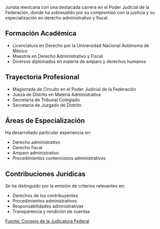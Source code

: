 Jurista mexicana con una destacada carrera en el Poder Judicial de la Federación, donde ha sobresalido por su compromiso con la justicia y su especialización en derecho administrativo y fiscal.

## Formación Académica

- Licenciatura en Derecho por la Universidad Nacional Autónoma de México
- Maestría en Derecho Administrativo y Fiscal
- Diversos diplomados en materia de amparo y derechos humanos

## Trayectoria Profesional

- Magistrada de Circuito en el Poder Judicial de la Federación
- Jueza de Distrito en Materia Administrativa
- Secretaria de Tribunal Colegiado
- Secretaria de Juzgado de Distrito

## Áreas de Especialización

Ha desarrollado particular experiencia en:

- Derecho administrativo
- Derecho fiscal
- Amparo administrativo
- Procedimientos contenciosos administrativos

## Contribuciones Jurídicas

Se ha distinguido por la emisión de criterios relevantes en:

- Derechos de los contribuyentes
- Procedimientos administrativos
- Responsabilidades administrativas
- Transparencia y rendición de cuentas

[Fuente: Consejo de la Judicatura Federal]

[Fuente: Consejo de la Judicatura Federal]: https://www.cjf.gob.mx
